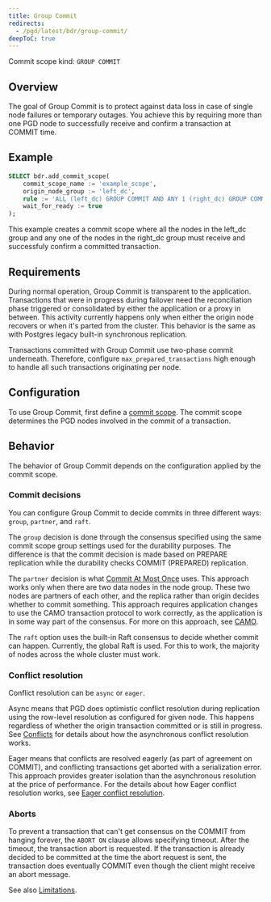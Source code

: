 ```yaml
---
title: Group Commit
redirects:
  - /pgd/latest/bdr/group-commit/
deepToC: true
---
```


Commit scope kind: `GROUP COMMIT`

## Overview

The goal of Group Commit is to protect against data loss in case of single node
failures or temporary outages. You achieve this by requiring more than one PGD
node to successfully receive and confirm a transaction at COMMIT time.


## Example

```sql
SELECT bdr.add_commit_scope(
    commit_scope_name := 'example_scope',
    origin_node_group := 'left_dc',
    rule := 'ALL (left_dc) GROUP COMMIT AND ANY 1 (right_dc) GROUP COMMIT',
    wait_for_ready := true
);
```

This example creates a commit scope where all the nodes in the left_dc group and any one of the nodes in the right_dc group must receive and successfuly confirm a committed transaction.


## Requirements

During normal operation, Group Commit is transparent to the application.
Transactions that were in progress during failover need the reconciliation phase
triggered or consolidated by either the application or a proxy in between. This
activity currently happens only when either the origin node recovers or when
it's parted from the cluster. This behavior is the same as with Postgres legacy
built-in synchronous replication.

Transactions committed with Group Commit use two-phase commit underneath.
Therefore, configure `max_prepared_transactions` high enough to handle all such
transactions originating per node.

## Configuration

To use Group Commit, first define a [commit scope](commit-scopes). The commit scope
determines the PGD nodes involved in the commit of a transaction.

## Behavior

The behavior of Group Commit depends on the configuration applied by the commit
scope.

### Commit decisions

You can configure Group Commit to decide commits in three different ways: `group`,
`partner`, and `raft`.

The `group` decision is done through the consensus specified using the same
commit scope group settings used for the durability purposes. The difference
is that the commit decision is made based on PREPARE replication while the
durability checks COMMIT (PREPARED) replication.

The `partner` decision is what [Commit At Most Once](camo) uses. This approach
works only when there are two data nodes in the node group. These two nodes are
partners of each other, and the replica rather than origin decides whether
to commit something. This approach requires application changes to use
the CAMO transaction protocol to work correctly, as the application is in some way
part of the consensus. For more on this approach, see [CAMO](camo).

The `raft` option uses the built-in Raft consensus to decide whether commit can
happen. Currently, the global Raft is used. For this to work, the majority of
nodes across the whole cluster must work.

### Conflict resolution

Conflict resolution can be `async` or `eager`.

Async means that PGD does optimistic conflict resolution during replication using the row-level resolution as configured for given node. This happens regardless of whether the origin transaction committed or is still in progress. See
[Conflicts](../consistency/conflicts) for details about
how the asynchronous conflict resolution works.

Eager means that conflicts are resolved eagerly (as part of agreement on COMMIT),
and conflicting transactions get aborted with a serialization error. This approach
provides greater isolation than the asynchronous resolution at the price of
performance. For the details about how Eager conflict resolution works, see
[Eager conflict resolution](../consistency/eager).

### Aborts

To prevent a transaction that can't get consensus on the COMMIT from hanging
forever, the `ABORT ON` clause allows specifying timeout. After the timeout, the
transaction abort is requested. If the transaction is already
decided to be committed at the time the abort request is sent, the transaction
does eventually COMMIT even though the client might receive an abort message.

See also [Limitations](limitations).